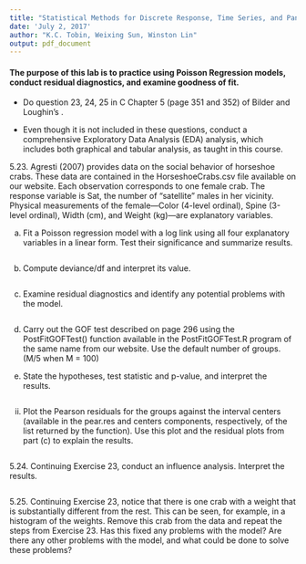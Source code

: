 ```yaml
---
title: "Statistical Methods for Discrete Response, Time Series, and Panel Data (W271): Lab 1"
date: 'July 2, 2017'
author: "K.C. Tobin, Weixing Sun, Winston Lin"
output: pdf_document
---
```


#### The purpose of this lab is to practice using Poisson Regression models, conduct residual diagnostics, and examine goodness of fit. 

- Do question 23, 24, 25 in C Chapter 5 (page 351 and 352) of Bilder and Loughin's \textit{Analysis of Categorical Data with R}.

- Even though it is not included in these questions, conduct a comprehensive Exploratory Data Analysis (EDA) analysis, which includes both graphical and tabular analysis, as taught in this course.

5.23. Agresti (2007) provides data on the social behavior of horseshoe crabs. These data are contained in the HorseshoeCrabs.csv file available on our website. Each observation corresponds to one female crab. The response variable is Sat, the number of “satellite” males in her vicinity. Physical measurements of the female—Color (4-level ordinal), Spine (3-level ordinal), Width (cm), and Weight (kg)—are explanatory variables.

a. Fit a Poisson regression model with a log link using all four explanatory variables in a linear form. Test their significance and summarize results.

```r

```

b. Compute deviance/df and interpret its value.

```r

```

c. Examine residual diagnostics and identify any potential problems with the model.

```r

```

d. Carry out the GOF test described on page 296 using the PostFitGOFTest() function available in the PostFitGOFTest.R program of the same name from our website. Use the default number of groups. (M/5 when M = 100)

i. State the hypotheses, test statistic and p-value, and interpret the results.

```r

```

ii. Plot the Pearson residuals for the groups against the interval centers (available in the pear.res and centers components, respectively, of the list returned by the function). Use this plot and the residual plots from part (c) to explain the results.

```r

```

5.24. Continuing Exercise 23, conduct an influence analysis. Interpret the results.

```r

```

5.25. Continuing Exercise 23, notice that there is one crab with a weight that is substantially different from the rest. This can be seen, for example, in a histogram of the weights. Remove this crab from the data and repeat the steps from Exercise 23. Has this fixed any problems with the model? Are there any other problems with the model, and what could be done to solve these problems?

```r

```

